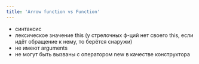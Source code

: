 ```yaml
---
title: 'Arrow function vs Function'
---
```


- синтаксис
- лексическое значение this (у стрелочных ф-ций нет своего this, если идёт обращение к нему, то берётся снаружи)
- не имеют arguments
- не могут быть вызваны с оператором new в качестве конструктора
